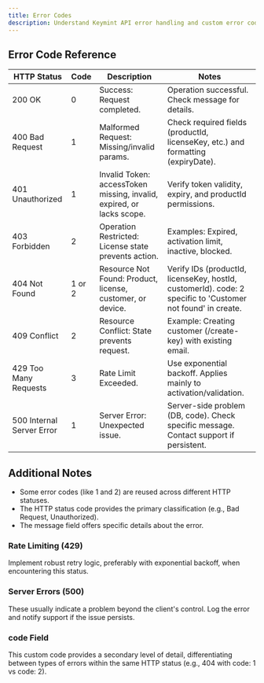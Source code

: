 ```yaml
---
title: Error Codes
description: Understand Keymint API error handling and custom error codes.
---
```


## Error Code Reference

| HTTP Status | Code | Description | Notes |
| --- | --- | --- | --- |
| 200 OK | 0 | Success: Request completed. | Operation successful. Check message for details. |
| 400 Bad Request | 1 | Malformed Request: Missing/invalid params. | Check required fields (productId, licenseKey, etc.) and formatting (expiryDate). |
| 401 Unauthorized | 1 | Invalid Token: accessToken missing, invalid, expired, or lacks scope. | Verify token validity, expiry, and productId permissions. |
| 403 Forbidden | 2 | Operation Restricted: License state prevents action. | Examples: Expired, activation limit, inactive, blocked. |
| 404 Not Found | 1 or 2 | Resource Not Found: Product, license, customer, or device. | Verify IDs (productId, licenseKey, hostId, customerId). code: 2 specific to 'Customer not found' in create. |
| 409 Conflict | 2 | Resource Conflict: State prevents request. | Example: Creating customer (/create-key) with existing email. |
| 429 Too Many Requests | 3 | Rate Limit Exceeded. | Use exponential backoff. Applies mainly to activation/validation. |
| 500 Internal Server Error | 1 | Server Error: Unexpected issue. | Server-side problem (DB, code). Check specific message. Contact support if persistent. |

## Additional Notes

- Some error codes (like 1 and 2) are reused across different HTTP statuses.
- The HTTP status code provides the primary classification (e.g., Bad Request, Unauthorized).
- The message field offers specific details about the error.

### Rate Limiting (429)

Implement robust retry logic, preferably with exponential backoff, when encountering this status.

### Server Errors (500)

These usually indicate a problem beyond the client's control. Log the error and notify support if the issue persists.

### code Field

This custom code provides a secondary level of detail, differentiating between types of errors within the same HTTP status (e.g., 404 with code: 1 vs code: 2).
